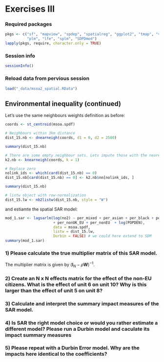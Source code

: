 ::: {.content-hidden unless-format="html"}
$$
\newcommand{\tr}{\mathrm{tr}}
\newcommand{\rank}{\mathrm{rank}}
\newcommand{\plim}{\operatornamewithlimits{plim}}
\newcommand{\diag}{\mathrm{diag}}
\newcommand{\bm}[1]{\boldsymbol{\mathbf{#1}}}
\newcommand{\Var}{\mathrm{Var}}
\newcommand{\Exp}{\mathrm{E}}
\newcommand{\Cov}{\mathrm{Cov}}
\newcommand\given[1][]{\:#1\vert\:}
\newcommand{\irow}[1]{%
\begin{pmatrix}#1\end{pmatrix}
}
$$
:::

# Exercises III

### Required packages {.unnumbered}

```r
pkgs <- c("sf", "mapview", "spdep", "spatialreg", "ggplot2", "tmap", "viridis", "viridisLite", 
          "plm", "lfe", "splm", "SDPDmod")
lapply(pkgs, require, character.only = TRUE)

```

### Session info {.unnumbered}

```r
sessionInfo()

```


### Reload data from pervious session {.unnumbered}

```r
load("_data/msoa2_spatial.RData")
```



## Environmental inequality (continued)

Let's use the same neighbours weights definition as before:

```r
coords <- st_centroid(msoa.spdf)

# Neighbours within 3km distance
dist_15.nb <- dnearneigh(coords, d1 = 0, d2 = 2500)

summary(dist_15.nb)

# There are some empty neighbour sets. Lets impute those with the nearest neighbour.
k2.nb <- knearneigh(coords, k = 1)

# Replace zero
nolink_ids <- which(card(dist_15.nb) == 0)
dist_15.nb[card(dist_15.nb) == 0] <- k2.nb$nn[nolink_ids, ]

summary(dist_15.nb)

# listw object with row-normalization
dist_15.lw <- nb2listw(dist_15.nb, style = "W")
```

and estiamte the spatial SAR model: 

```r
mod_1.sar <- lagsarlm(log(no2) ~ per_mixed + per_asian + per_black + per_other
                      + per_nonUK_EU + per_nonEU  + log(POPDEN),  
                      data = msoa.spdf, 
                      listw = dist_15.lw,
                      Durbin = FALSE) # we could here extend to SDM
summary(mod_1.sar)
```


### 1) Please calculate the true multiplier matrix of this SAR model. {.unnumbered}

The multiplier matrix is given by $({\bm I_N}-\rho {\bm W})^{-1}$.




### 2) Create an N x N effects matrix for the effect of the non-EU citizens. What is the effect of unit 6 on unit 10? Why is this larger than the effect of unit 5 on unit 8? {.unnumbered}





### 3) Calculate and interpret the summary impact measures of the SAR model. {.unnumbered}





### 4) Is SAR the right model choice or would you rather estimate a different model? Please run a Durbin model and caculate its impact summary measures {.unnumbered}





### 5) Please repeat with a Durbin Error model. Why are the impacts here identical to the coefficients? {.unnumbered}




